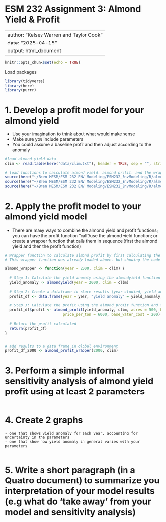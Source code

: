# ESM 232 Assignment 3: Almond Yield & Profit

---
author: "Kelsey Warren and Taylor Cook"
date: "2025-04-15"
output: html_document
---

```r
knitr::opts_chunk$set(echo = TRUE)
```

Load packages

```r
library(tidyverse)
library(here)
library(purrr)
```

# 1. Develop a profit model for your almond yield

-   Use your imagination to think about what would make sense
-   Make sure you include parameters
-   You could assume a baseline profit and then adjust according to the anomaly

```r
#load almond yield data
clim <- read.table(here("data/clim.txt"), header = TRUE, sep = "", strip.white = TRUE)

# load functions to calculate almond yield, almond profit, and the wrapper function to bring them together
source(here("~/Bren MESM/ESM 232 ENV Modeling/ESM232_EnvModeling/R/almondyield.R"))
source(here("~/Bren MESM/ESM 232 ENV Modeling/ESM232_EnvModeling/R/almond_profit.R"))
source(here("~/Bren MESM/ESM 232 ENV Modeling/ESM232_EnvModeling/R/almond_wrapper.R"))

```

# 2. Apply the profit model to your almond yield model

-   There are many ways to combine the almond yield and profit functions; you can have the profit function "call"/use the almond yield function; or create a wrapper function that calls them in sequence (first the almond yield and then the profit function)

```r
# Wrapper function to calculate almond profit by first calculating the yield anomaly
# This wrapper function was already loaded above, but showing the code here for the example year 2000

almond_wrapper <- function(year = 2000, clim = clim) {
  
  # Step 1: Calculate the yield anomaly using the almondyield function
  yield_anomaly <- almondyield(year = 2000, clim = clim)
  
  # Step 2: Create a dataframe to store results (year studied, yield anomaly, and profit)
  profit_df <- data.frame(year = year, "yield anomaly" = yield_anomaly, profit = NA_real_)
  
  # Step 3: Calculate the profit using the almond_profit function and fill the profit_df data frame
  profit_df$profit <- almond_profit(yield_anomaly, clim, acres = 500, baseline_profit = 4000, 
                          price_per_ton = 6000, base_water_cost = 200)
  
  # Return the profit calculated
  return(profit_df)
}


# add results to a data frame in global environment
profit_df_2000 <- almond_profit_wrapper(2000, clim)

```

# 3. Perform a simple informal sensitivity analysis of almond yield profit using at least 2 parameters

```r


```

# 4. Create 2 graphs

```         
- one that shows yield anomaly for each year, accounting for uncertainty in the parameters
- one that show how yield anomaly in general varies with your parameters
```

```r

```

# 5. Write a short paragraph (in a Quatro document) to summarize you interpretation of your model results (e.g what do 'take away' from your model and sensitivity analysis)
